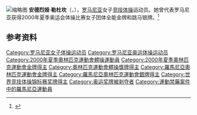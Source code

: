 {{NoteTA|G1=Sports}}
[[File:Andreea_Raducan_-2-.jpg|缩略图]]
'''安德烈娅·勒杜坎'''（{{lang-ro|Andreea Răducan}}，{{bd|1983年|9月30日||}}），[[罗马尼亚|罗马尼亚]]女子[[竞技体操|竞技体操]]运动员。她曾代表罗马尼亚获得2000年夏季奥运会体操比赛女子团体全能金牌和跳马银牌。<ref>{{Cite web|title=Andreea RADUCAN|url=https://www.olympic.org/andreea-raducan|accessdate=2021-04-03|work=International Olympic Committee|archive-date=2020-07-31|archive-url=https://web.archive.org/web/20200731034429/https://www.olympic.org/andreea-raducan|dead-url=no}}</ref>

== 参考资料 ==
{{reflist}}

{{奥林匹克运动会体操比赛竞技体操女子团体全能冠军|2000}}
{{世界体操锦标赛女子平衡木冠军}}
{{世界体操锦标赛女子自由体操冠军}}
{{世界竞技体操锦标赛女子团体全能冠军|1999|2001}}

{{Authority control}}
{{DEFAULTSORT:Răducan, Andreea}}
[[Category:罗马尼亚女子体操运动员|Category:罗马尼亚女子体操运动员]]
[[Category:罗马尼亚奥运体操运动员|Category:罗马尼亚奥运体操运动员]]
[[Category:2000年夏季奧林匹克運動會體操運動員|Category:2000年夏季奧林匹克運動會體操運動員]]
[[Category:2000年夏季奧林匹克運動會金牌得主|Category:2000年夏季奧林匹克運動會金牌得主]]
[[Category:奧林匹克運動會體操獎牌得主|Category:奧林匹克運動會體操獎牌得主]]
[[Category:羅馬尼亞奧林匹克運動會金牌得主|Category:羅馬尼亞奧林匹克運動會金牌得主]]
[[Category:羅馬尼亞奧林匹克運動會銀牌得主|Category:羅馬尼亞奧林匹克運動會銀牌得主]]
[[Category:世界竞技体操锦标赛奖牌得主|Category:世界竞技体操锦标赛奖牌得主]]
[[Category:奥运奖牌被剥夺者|Category:奥运奖牌被剥夺者]]
[[Category:運動禁藥案件中的羅馬尼亞運動員|Category:運動禁藥案件中的羅馬尼亞運動員]]